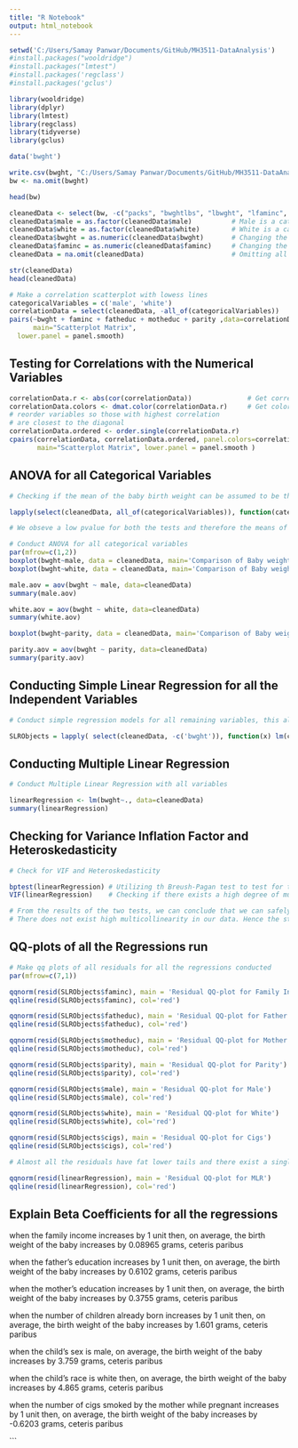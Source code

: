 ```yaml
---
title: "R Notebook"
output: html_notebook
---
```


```r
setwd('C:/Users/Samay Panwar/Documents/GitHub/MH3511-DataAnalysis')
#install.packages("wooldridge")
#install.packages("lmtest")
#install.packages('regclass')
#install.packages('gclus')

library(wooldridge)
library(dplyr)
library(lmtest)
library(regclass)
library(tidyverse)
library(gclus)
```
```r
data('bwght')

write.csv(bwght, "C:/Users/Samay Panwar/Documents/GitHub/MH3511-DataAnalysis/bwght.csv")
bw <- na.omit(bwght)
```


```r
head(bw)
```


```r
cleanedData <- select(bw, -c("packs", "bwghtlbs", "lbwght", "lfaminc", "cigtax", "cigprice")) # removing all the variables that we will not be using in our data analysis
cleanedData$male = as.factor(cleanedData$male)          # Male is a categorical variable that takes on the value 1 when the child born is Male
cleanedData$white = as.factor(cleanedData$white)        # White is a categorical variable that takes on the value of 1 when the child born is White
cleanedData$bwght = as.numeric(cleanedData$bwght)       # Changing the birth weight of the baby(in grams) into a numerical data type
cleanedData$faminc = as.numeric(cleanedData$faminc)     # Changing the family income of the baby's family into numerical data type
cleanedData = na.omit(cleanedData)                      # Omitting all the NA values present in our data

str(cleanedData)
head(cleanedData)
```


```r
# Make a correlation scatterplot with lowess lines
categoricalVariables = c('male', 'white')
correlationData = select(cleanedData, -all_of(categoricalVariables))
pairs(~bwght + faminc + fatheduc + motheduc + parity ,data=correlationData,
      main="Scatterplot Matrix",
  lower.panel = panel.smooth)
```

## Testing for Correlations with the Numerical Variables

```r

correlationData.r <- abs(cor(correlationData))              # Get correlations of all the data values
correlationData.colors <- dmat.color(correlationData.r)     # Get colors
# reorder variables so those with highest correlation
# are closest to the diagonal
correlationData.ordered <- order.single(correlationData.r)
cpairs(correlationData, correlationData.ordered, panel.colors=correlationData.colors, gap=.1, 
       main="Scatterplot Matrix", lower.panel = panel.smooth )
```
## ANOVA for all Categorical Variables


```r
# Checking if the mean of the baby birth weight can be assumed to be the same for all groups of categoricalVariables - male, white

lapply(select(cleanedData, all_of(categoricalVariables)), function(categoricalVariable) t.test(cleanedData$bwght ~ categoricalVariable, mu=0, pair=FALSE))

# We obseve a low pvalue for both the tests and therefore the means of the bwght cannot be assumed to be the same for different categories
```


```r
# Conduct ANOVA for all categorical variables
par(mfrow=c(1,2))
boxplot(bwght~male, data = cleanedData, main='Comparison of Baby weight means by "Male"', cex.main=0.7, names=c('Female', 'Male'))
boxplot(bwght~white, data = cleanedData, main='Comparison of Baby weight means by "White"', cex.main=0.7, names=c('Non-white', 'White'))

```


```r
male.aov = aov(bwght ~ male, data=cleanedData)
summary(male.aov)
```
```r
white.aov = aov(bwght ~ white, data=cleanedData)
summary(white.aov)
```
```r
boxplot(bwght~parity, data = cleanedData, main='Comparison of Baby weight means by "Parity"')
```


```r
parity.aov = aov(bwght ~ parity, data=cleanedData)
summary(parity.aov)
```
## Conducting Simple Linear Regression for all the Independent Variables

```r
# Conduct simple regression models for all remaining variables, this allows us to observe the relationship between all the variables and the bwght 

SLRObjects = lapply( select(cleanedData, -c('bwght')), function(x) lm(cleanedData$bwght ~ x))

```

## Conducting Multiple Linear Regression

```r
# Conduct Multiple Linear Regression with all variables

linearRegression <- lm(bwght~., data=cleanedData)
summary(linearRegression)

```
## Checking for Variance Inflation Factor and Heteroskedasticity
```r
# Check for VIF and Heteroskedasticity

bptest(linearRegression) # Utilizing th Breush-Pagan test to test for the presence of Homoskedasticity in our data
VIF(linearRegression)    # Checking if there exists a high degree of multicollinearity in our data

# From the results of the two tests, we can conclude that we can safely assume that Heteroskedasticity is not present in our data and
# There does not exist high multicollinearity in our data. Hence the standard errors and slope parameters derived from the MLR above can be assumed to be correct
```
## QQ-plots of all the Regressions run

```r
# Make qq plots of all residuals for all the regressions conducted
par(mfrow=c(7,1))

qqnorm(resid(SLRObjects$faminc), main = 'Residual QQ-plot for Family Income')
qqline(resid(SLRObjects$faminc), col='red')

qqnorm(resid(SLRObjects$fatheduc), main = 'Residual QQ-plot for Father Education')
qqline(resid(SLRObjects$fatheduc), col='red')

qqnorm(resid(SLRObjects$motheduc), main = 'Residual QQ-plot for Mother Education')
qqline(resid(SLRObjects$motheduc), col='red')

qqnorm(resid(SLRObjects$parity), main = 'Residual QQ-plot for Parity')
qqline(resid(SLRObjects$parity), col='red')

qqnorm(resid(SLRObjects$male), main = 'Residual QQ-plot for Male')
qqline(resid(SLRObjects$male), col='red')

qqnorm(resid(SLRObjects$white), main = 'Residual QQ-plot for White')
qqline(resid(SLRObjects$white), col='red')

qqnorm(resid(SLRObjects$cigs), main = 'Residual QQ-plot for Cigs')
qqline(resid(SLRObjects$cigs), col='red')

# Almost all the residuals have fat lower tails and there exist a single data point on the upper tail that can be considered to be an outlier

```
```r
qqnorm(resid(linearRegression), main = 'Residual QQ-plot for MLR')
qqline(resid(linearRegression), col='red')
```

## Explain Beta Coefficients for all the regressions

when the family income increases by 1 unit then, on average, the birth weight of the baby increases by 0.08965 grams, ceteris paribus

when the father's education increases by 1 unit then, on average, the birth weight of the baby increases by 0.6102 grams, ceteris paribus

when the mother's education increases by 1 unit then, on average, the birth weight of the baby increases by 0.3755 grams, ceteris paribus

when the number of children already born increases by 1 unit then, on average, the birth weight of the baby increases by 1.601 grams, ceteris paribus

when the child's sex is male, on average, the birth weight of the baby increases by 3.759 grams, ceteris paribus

when the child's race is white then, on average, the birth weight of the baby increases by 4.865 grams, ceteris paribus

when the number of cigs smoked by the mother while pregnant increases by 1 unit then, on average, the birth weight of the baby increases by -0.6203 grams, ceteris paribus

```

